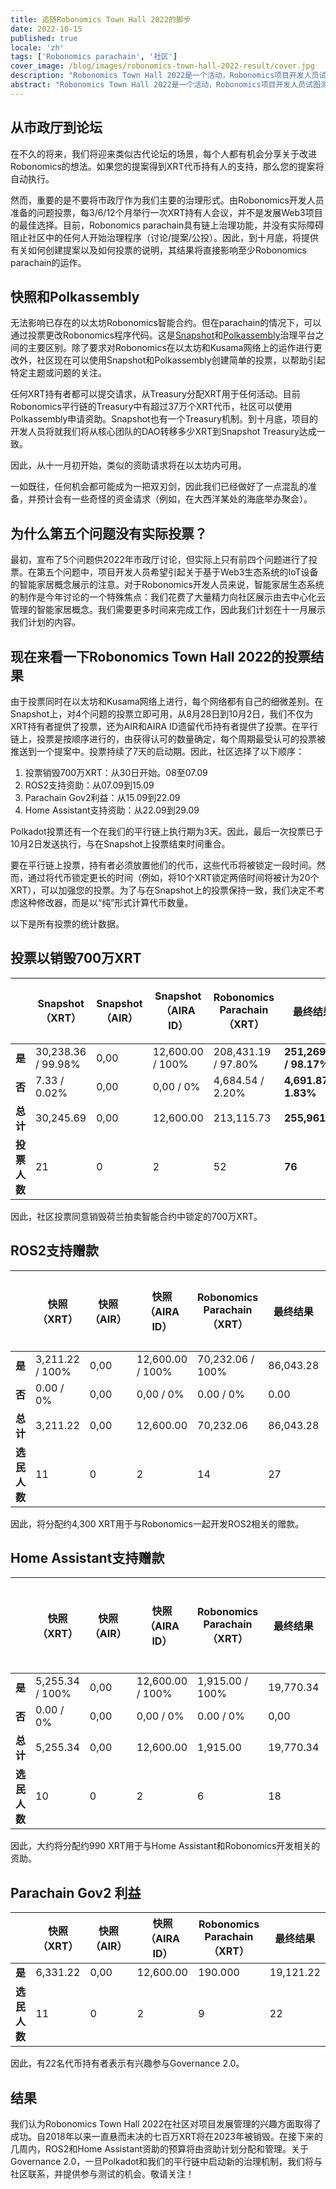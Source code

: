 ```yaml
---
title: 追随Robonomics Town Hall 2022的脚步
date: 2022-10-15
published: true
locale: 'zh'
tags: ['Robonomics parachain', '社区']
cover_image: /blog/images/robonomics-town-hall-2022-result/cover.jpg
description: "Robonomics Town Hall 2022是一个活动，Robonomics项目开发人员试图测试XRT代币持有人DAO当前可用的治理工具。现在，该项目可以在以太坊上对XRT代币持有人进行投票，关键是我们在Polkadot生态系统中拥有治理管理工具。"
abstract: "Robonomics Town Hall 2022是一个活动，Robonomics项目开发人员试图测试XRT代币持有人DAO当前可用的治理工具。现在，该项目可以在以太坊上对XRT代币持有人进行投票，关键是我们在Polkadot生态系统中拥有治理管理工具。"
---
```


## 从市政厅到论坛

在不久的将来，我们将迎来类似古代论坛的场景，每个人都有机会分享关于改进Robonomics的想法。如果您的提案得到XRT代币持有人的支持，那么您的提案将自动执行。

然而，重要的是不要将市政厅作为我们主要的治理形式。由Robonomics开发人员准备的问题投票，每3/6/12个月举行一次XRT持有人会议，并不是发展Web3项目的最佳选择。目前，Robonomics parachain具有链上治理功能，并没有实际障碍阻止社区中的任何人开始治理程序（讨论/提案/公投）。因此，到十月底，将提供有关如何创建提案以及如何投票的说明，其结果将直接影响至少Robonomics parachain的运作。

## 快照和Polkassembly

无法影响已存在的以太坊Robonomics智能合约。但在parachain的情况下，可以通过投票更改Robonomics程序代码。这是[Snapshot](https://snapshot.org/#/developers.robonomics.eth)和[Polkassembly](https://robonomics.polkassembly.io/)治理平台之间的主要区别。除了要求对Robonomics在以太坊和Kusama网络上的运作进行更改外，社区现在可以使用Snapshot和Polkassembly创建简单的投票，以帮助引起特定主题或问题的关注。

任何XRT持有者都可以提交请求，从Treasury分配XRT用于任何活动。目前Robonomics平行链的Treasury中有超过37万个XRT代币，社区可以使用Polkassembly申请资助。Snapshot也有一个Treasury机制。到十月底，项目的开发人员将就我们将从核心团队的DAO转移多少XRT到Snapshot Treasury达成一致。

因此，从十一月初开始，类似的资助请求将在以太坊内可用。

一如既往，任何机会都可能成为一把双刃剑，因此我们已经做好了一点混乱的准备，并预计会有一些奇怪的资金请求（例如，在大西洋某处的海底举办聚会）。

## 为什么第五个问题没有实际投票？

最初，宣布了5个问题供2022年市政厅讨论，但实际上只有前四个问题进行了投票。在第五个问题中，项目开发人员希望引起关于基于Web3生态系统的IoT设备的智能家居概念展示的注意。对于Robonomics开发人员来说，智能家居生态系统的制作是今年讨论的一个特殊焦点：我们花费了大量精力向社区展示由去中心化云管理的智能家居概念。我们需要更多时间来完成工作，因此我们计划在十一月展示我们计划的内容。

## 现在来看一下Robonomics Town Hall 2022的投票结果

由于投票同时在以太坊和Kusama网络上进行，每个网络都有自己的细微差别。在Snapshot上，对4个问题的投票立即可用，从8月28日到10月2日，我们不仅为XRT持有者提供了投票，还为AIR和AIRA ID遗留代币持有者提供了投票。在平行链上，投票是按顺序进行的，由获得认可的数量确定，每个周期最受认可的投票被推送到一个提案中。投票持续了7天的启动期。因此，社区选择了以下顺序：

1. 投票销毁700万XRT：从30日开始。08至07.09
2. ROS2支持资助：从07.09到15.09
3. Parachain Gov2利益：从15.09到22.09
4. Home Assistant支持资助：从22.09到29.09

Polkadot投票还有一个在我们的平行链上执行期为3天。因此，最后一次投票已于10月2日发送执行，与在Snapshot上投票结束时间重合。

要在平行链上投票，持有者必须放置他们的代币，这些代币将被锁定一段时间。然而，通过将代币锁定更长的时间（例如，将10个XRT锁定两倍时间将被计为20个XRT），可以加强您的投票。为了与在Snapshot上的投票保持一致，我们决定不考虑这种修改器，而是以“纯”形式计算代币数量。

以下是所有投票的统计数据。

## 投票以销毁700万XRT

<div class="big-table">

  |                        | Snapshot（XRT）     | Snapshot（AIR） | Snapshot（AIRA ID） | Robonomics Parachain（XRT） | 最终结果            | 投票率与流通供应量（1,637,942 XRT）的比例 |
  |------------------------|--------------------|----------------|--------------------|----------------------------|--------------------------|---------------------------------------------------|                                             
  | **是**                | 30,238.36 / 99.98% | 0,00           | 12,600.00 / 100%   | 208,431.19 / 97.80%        | **251,269.55 / 98.17%**  | 15.34%                                            |
  | **否**                 | 7.33 / 0.02%       | 0,00           | 0,00 / 0%          | 4,684.54 / 2.20%           | **4,691.87 / 1.83%**     | 0.29%                                             |
  | **总计**              | 30,245.69          | 0,00           | 12,600.00          | 213,115.73                 | **255,961.42**           | 15.63%                                            |
  | **投票人数**   | 21                 | 0              | 2                  | 52                         | **76**                   |                                                   |

</div>

因此，社区投票同意销毁荷兰拍卖智能合约中锁定的700万XRT。

## ROS2支持赠款

<div class="big-table">

|                        | 快照（XRT）     | 快照（AIR） | 快照（AIRA ID） | Robonomics Parachain（XRT） | 最终结果        | ROS2赠款预算（1是/否投票XRT = ± 20赠款XRT）|
|------------------------|--------------------|----------------|--------------------|----------------------------|----------------------|-----------------------------------------------------------| 
| **是**                | 3,211.22 / 100%    | 0,00           | 12,600.00 / 100%   | 70,232.06 / 100%           | 86,043.28            | +4,302.16                                                 |
| **否**                 | 0.00 / 0%          | 0,00           | 0,00 / 0%          | 0.00 / 0%                  | 0.00                 | -0.00                                                     |
| **总计**              | 3,211.22           | 0,00           | 12,600.00          | 70,232.06                  | 86,043.28            | **4,302.16**                                              |
| **选民人数**   | 11                 | 0              | 2                  | 14                         | 27                   |                                                           |

</div>

因此，将分配约4,300 XRT用于与Robonomics一起开发ROS2相关的赠款。

## Home Assistant支持赠款


<div class="big-table">

|                        | 快照（XRT）     | 快照（AIR） | 快照（AIRA ID） | Robonomics Parachain（XRT） | 最终结果        | Hass赠款预算（1是/否投票XRT = ± 20赠款XRT） |
|------------------------|--------------------|----------------|--------------------|----------------------------|----------------------|------------------------------------------------------------| 
| **是**                | 5,255.34 / 100%    | 0,00           | 12,600.00 / 100%   | 1,915.00 / 100%            | 19,770.34            | +988.52                                                    |
| **否**                 | 0.00 / 0%          | 0,00           | 0,00 / 0%          | 0.00 / 0%                  | 0,00                 | -0.00                                                      |
| **总计**              | 5,255.34           | 0,00           | 12,600.00          | 1,915.00                   | 19,770.34            | **988.52**                                                 |
| **选民人数**   | 10                 | 0              | 2                  | 6                          | 18                   |                                                            |


</div>

因此，大约将分配约990 XRT用于与Home Assistant和Robonomics开发相关的资助。

## Parachain Gov2 利益

<div class="big-table">

|                     | 快照（XRT） | 快照（AIR）     | 快照（AIRA ID） | Robonomics Parachain（XRT） | 最终结果 |
|---------------------|----------------|--------------------|--------------------|----------------------------|---------------|
| **是**             | 6,331.22       | 0,00               | 12,600.00          | 190.000                    | 19,121.22     |
| **选民人数**| 11             | 0                  | 2                  | 9                          | 22            |

</div>

因此，有22名代币持有者表示有兴趣参与Governance 2.0。

## 结果

我们认为Robonomics Town Hall 2022在社区对项目发展管理的兴趣方面取得了成功。自2018年以来一直悬而未决的七百万XRT将在2023年被销毁。在接下来的几周内，ROS2和Home Assistant资助的预算将由资助计划分配和管理。关于Governance 2.0，一旦Polkadot和我们的平行链中启动新的治理机制，我们将与社区联系，并提供参与测试的机会。敬请关注！